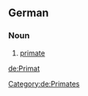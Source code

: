 {{wikipedia|lang=de}}
==German==
===Noun===
{{de-noun-m|genitive=Primaten|plural=Primaten}}
# [[primate]]
[[Category:de:Primates]]
[[de:Primat]]